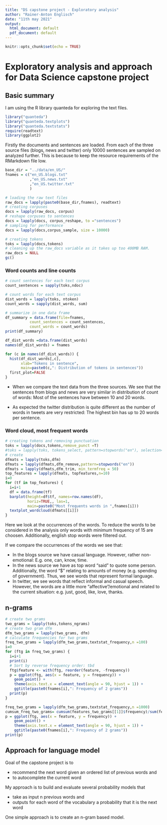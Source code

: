 ```yaml
---
title: "DS capstone project - Exploratory analysis"
author: "Rainer-Anton Englisch"
date: "11th may 2021"
output:
  html_document: default
  pdf_document: default
---
```


```r
knitr::opts_chunk$set(echo = TRUE)
```

# Exploratory analysis and approach for Data Science capstone project


## Basic summary

I am using the R library quanteda for exploring the text files.

```r
library("quanteda")
library("quanteda.textplots")
library("quanteda.textstats")
require(readtext)
library(ggplot2)
```

Firstly the documents and sentences are loaded. From each of the three source files (blogs, news and twitter) only 10000 sentences are sampled on analyzed further. This is because to keep the resource requirements of the RMarkdown file low.

```r
base_dir = "../data/en_US/"
fnames = c("en_US.blogs.txt"
           ,"en_US.news.txt"
           ,"en_US.twitter.txt"
           )

# loading the raw text files
raw_docs = lapply(paste0(base_dir,fnames), readtext)
# creating corpuses
docs = lapply(raw_docs, corpus)
# reshape corpuses to sentences
docs = lapply(docs, corpus_reshape, to ="sentences")
# sampling for performance
docs = lapply(docs,corpus_sample, size = 10000)

# creating tokens
toks = lapply(docs,tokens)
# cleaning up the raw_docs variable as it takes up too 400MB RAM.
raw_docs = NULL
gc()
```

### Word counts and line counts

```r
# count sentences for each text corpus
count_sentences = sapply(toks,ndoc)

# count words for each text corpus
dist_words = lapply(toks, ntoken) 
count_words = sapply(dist_words, sum)

# summarize in one data frame
df_summary = data.frame(file=fnames, 
           count_sentences = count_sentences, 
           count_words = count_words)
print(df_summary)

df_dist_words =data.frame(dist_words)
names(df_dist_words) = fnames

for (c in names(df_dist_words)) {
  hist(df_dist_words[,c], 
       xlab="Tokens in sentence",
       main=paste0(c,": Distribution of tokens in sentences"))
  first_plot=FALSE
}
```

- When we compare the text data from the three sources. We see that the sentences from blogs and news are very similar in distribution of count of words: Most of the sentences have between 10 and 20 words.

- As expected the twitter distribution is quite different as the number of words in tweets are very restricted: The highest bin has up to 20 words per sentence.

### Word cloud, most frequent words
```r
# creating tokens and removing punctuation
toks = lapply(docs,tokens,remove_punct =T)
#toks = lapply(toks, tokens_select, pattern=stopwords("en"), selection="remove", padding=FALSE)
# create 
dfmats = lapply(toks,dfm)
dfmats = lapply(dfmats,dfm_remove,pattern=stopwords("en"))
dfmats = lapply(dfmats,dfm_trim, min_termfreq = 50)
top_features = lapply(dfmats, topfeatures,n=10)
i=0
for (tf in top_features) {
  i=i+1
  df = data.frame(tf)
  barplot(height=df$tf, names=row.names(df), 
          horiz=TRUE,, las=1,
          main=paste0("Most frequents words in ",fnames[i]))
  textplot_wordcloud(dfmats[[i]])
}

``` 
Here we look at the occurrences of the words. To reduce the words to be considered in the analysis only words with minimum frequency of 15 are choosen. Additionally, english stop words were filtered out.

If we compare the occurrences of the words we see that:

- In the blogs source we have casual language. However, rather non-emotional: E.g. one, can, know, time.
- In the news source we have as top word "said" to quote some person. Additionally, the word "$" relating to amounts of money (e.g. spending of government). Thus, we see words that represent formal language.
- In twitter, we see words that reflect informal and casual speech. However, the words are a little more "affective"/emotional and related to the current situation: e.g. just, good, like, love, thanks.

## n-grams
```r
# create two grams
two_grams = lapply(toks,tokens_ngrams)
# create two gram dfm 
dfm_two_grams = lapply(two_grams, dfm)
# calculate frequencies for two grams
freq_two_grams = lapply(dfm_two_grams,textstat_frequency,n =100)
i=0
for (ftg in freq_two_grams) {
  i=i+1
  print(i)
  # Sort by reverse frequency order: tbd
  ftg$feature <- with(ftg, reorder(feature, -frequency))
  p = ggplot(ftg, aes(x = feature, y = frequency)) +
    geom_point() +
    theme(axis.text.x = element_text(angle = 90, hjust = 1)) +
    ggtitle(paste0(fnames[i],": Frequency of 2 grams"))
  print(p)
}

``` 

```r
freq_two_grams = lapply(dfm_two_grams,textstat_frequency,n =1000)
cumsum_freq_two_grams= cumsum(features_two_grams[[1]]$frequency)/sum(features_two_grams[[1]]$frequency)
p = ggplot(ftg, aes(x = feature, y = frequency)) +
    geom_point() +
    theme(axis.text.x = element_text(angle = 90, hjust = 1)) +
    ggtitle(paste0(fnames[i],": Frequency of 2 grams"))
print(p)
```


## Approach for language model

Goal of the capstone project is to 

- recommend the next word given an ordered list of previous words and
- to autocomplete the current word

My approach is to build and evaluate several probability models that 

- take as input n previous words and 
- outputs for each word of the vocabulary a probability that it is the next word

One simple approach is to create an n-gram based model.


